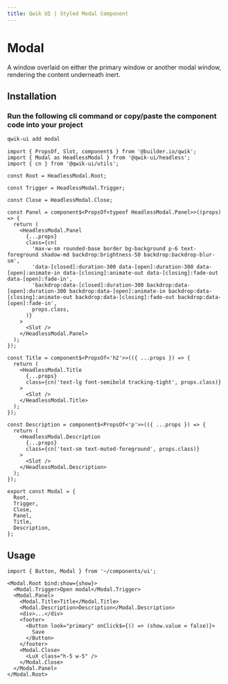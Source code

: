 ```yaml
---
title: Qwik UI | Styled Modal Component
---
```



<StatusBanner status={statusByComponent.styled.Modal} />

# Modal

A window overlaid on either the primary window or another modal window, rendering the content underneath inert.

<Showcase name="hero" />

## Installation

### Run the following cli command or copy/paste the component code into your project

```sh
qwik-ui add modal
```

```tsx
import { PropsOf, Slot, component$ } from '@builder.io/qwik';
import { Modal as HeadlessModal } from '@qwik-ui/headless';
import { cn } from '@qwik-ui/utils';

const Root = HeadlessModal.Root;

const Trigger = HeadlessModal.Trigger;

const Close = HeadlessModal.Close;

const Panel = component$<PropsOf<typeof HeadlessModal.Panel>>((props) => {
  return (
    <HeadlessModal.Panel
      {...props}
      class={cn(
        'max-w-sm rounded-base border bg-background p-6 text-foreground shadow-md backdrop:brightness-50 backdrop:backdrop-blur-sm',
        'data-[closed]:duration-300 data-[open]:duration-300 data-[open]:animate-in data-[closing]:animate-out data-[closing]:fade-out data-[open]:fade-in',
        'backdrop:data-[closed]:duration-300 backdrop:data-[open]:duration-300 backdrop:data-[open]:animate-in backdrop:data-[closing]:animate-out backdrop:data-[closing]:fade-out backdrop:data-[open]:fade-in',
        props.class,
      )}
    >
      <Slot />
    </HeadlessModal.Panel>
  );
});

const Title = component$<PropsOf<'h2'>>(({ ...props }) => {
  return (
    <HeadlessModal.Title
      {...props}
      class={cn('text-lg font-semibold tracking-tight', props.class)}
    >
      <Slot />
    </HeadlessModal.Title>
  );
});

const Description = component$<PropsOf<'p'>>(({ ...props }) => {
  return (
    <HeadlessModal.Description
      {...props}
      class={cn('text-sm text-muted-foreground', props.class)}
    >
      <Slot />
    </HeadlessModal.Description>
  );
});

export const Modal = {
  Root,
  Trigger,
  Close,
  Panel,
  Title,
  Description,
};
```

## Usage

```tsx
import { Button, Modal } from '~/components/ui';
```

```tsx
<Modal.Root bind:show={show}>
  <Modal.Trigger>Open modal</Modal.Trigger>
  <Modal.Panel>
    <Modal.Title>Title</Modal.Title>
    <Modal.Description>Description</Modal.Description>
    <div>...</div>
    <footer>
      <Button look="primary" onClick$={() => (show.value = false)}>
        Save
      </Button>
    </footer>
    <Modal.Close>
      <LuX class="h-5 w-5" />
    </Modal.Close>
  </Modal.Panel>
</Modal.Root>
```
